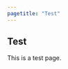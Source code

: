 ```yaml
---
pagetitle: "Test"
---
```


::: {.row .justify-content-center .text-center}
# Test
:::

::: {.row .justify-content-center .text-center}
This is a test page.
:::
